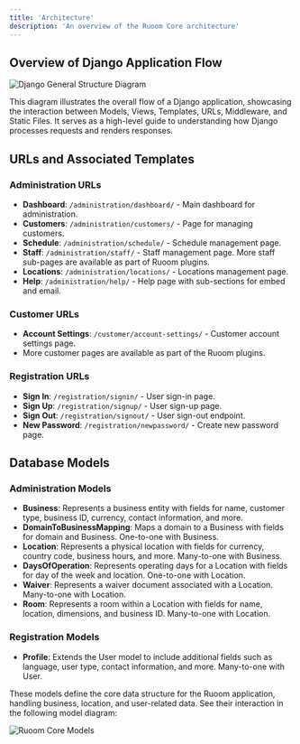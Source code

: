 ```yaml
---
title: 'Architecture'
description: 'An overview of the Ruoom Core architecture'
---
```


## Overview of Django Application Flow

![Django General Structure Diagram](../images/django_general_structure.svg)

This diagram illustrates the overall flow of a Django application, showcasing the interaction between Models, Views, Templates, URLs, Middleware, and Static Files. It serves as a high-level guide to understanding how Django processes requests and renders responses.

## URLs and Associated Templates

### Administration URLs
- **Dashboard**: `/administration/dashboard/` - Main dashboard for administration.
- **Customers**: `/administration/customers/` - Page for managing customers.
- **Schedule**: `/administration/schedule/` - Schedule management page.
- **Staff**: `/administration/staff/` - Staff management page. More staff sub-pages are available as part of Ruoom plugins.
- **Locations**: `/administration/locations/` - Locations management page.
- **Help**: `/administration/help/` - Help page with sub-sections for embed and email.

### Customer URLs
- **Account Settings**: `/customer/account-settings/` - Customer account settings page.
- More customer pages are available as part of the Ruoom plugins.

### Registration URLs
- **Sign In**: `/registration/signin/` - User sign-in page.
- **Sign Up**: `/registration/signup/` - User sign-up page.
- **Sign Out**: `/registration/signout/` - User sign-out endpoint.
- **New Password**: `/registration/newpassword/` - Create new password page.

## Database Models

### Administration Models
- **Business**: Represents a business entity with fields for name, customer type, business ID, currency, contact information, and more.
- **DomainToBusinessMapping**: Maps a domain to a Business with fields for domain and Business. One-to-one with Business.
- **Location**: Represents a physical location with fields for currency, country code, business hours, and more. Many-to-one with Business.
- **DaysOfOperation**: Represents operating days for a Location with fields for day of the week and location. One-to-one with Location.
- **Waiver**: Represents a waiver document associated with a Location. Many-to-one with Location.
- **Room**: Represents a room within a Location with fields for name, location, dimensions, and business ID. Many-to-one with Location.

### Registration Models
- **Profile**: Extends the User model to include additional fields such as language, user type, contact information, and more. Many-to-one with User.

These models define the core data structure for the Ruoom application, handling business, location, and user-related data. See their interaction in the following model diagram:

![Ruoom Core Models](../images/ruoom_core_models.svg)
